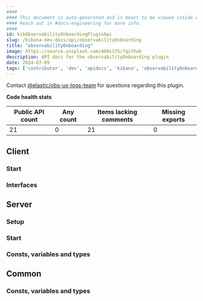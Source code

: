 ```yaml
---
####
#### This document is auto-generated and is meant to be viewed inside our experimental, new docs system.
#### Reach out in #docs-engineering for more info.
####
id: kibObservabilityOnboardingPluginApi
slug: /kibana-dev-docs/api/observabilityOnboarding
title: "observabilityOnboarding"
image: https://source.unsplash.com/400x175/?github
description: API docs for the observabilityOnboarding plugin
date: 2024-07-09
tags: ['contributor', 'dev', 'apidocs', 'kibana', 'observabilityOnboarding']
---
```




Contact [@elastic/obs-ux-logs-team](https://github.com/orgs/elastic/teams/obs-ux-logs-team) for questions regarding this plugin.

**Code health stats**

| Public API count  | Any count | Items lacking comments | Missing exports |
|-------------------|-----------|------------------------|-----------------|
| 21 | 0 | 21 | 0 |

## Client

### Start
<DocDefinitionList data={[observabilityOnboardingObj.client.start]}/>

### Interfaces
<DocDefinitionList data={observabilityOnboardingObj.client.interfaces}/>

## Server

### Setup
<DocDefinitionList data={[observabilityOnboardingObj.server.setup]}/>

### Start
<DocDefinitionList data={[observabilityOnboardingObj.server.start]}/>

### Consts, variables and types
<DocDefinitionList data={observabilityOnboardingObj.server.misc}/>

## Common

### Consts, variables and types
<DocDefinitionList data={observabilityOnboardingObj.common.misc}/>

